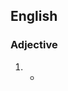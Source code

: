 ==English==

===Adjective===
{{head|en|comparative adjective}}

# {{en-comparative of|stuffy}}
#* {{quote-journal|en|year=1941|month=August|author=C. Hamilton Ellis|title=The English Station|journal=Railway Magazine|page=358|text=If Euston is not typically English, St. Pancras is. Its façade is a nightmare of improbable Gothic. It is fairly plastered with the aesthetic ideals of 1868, and the only beautiful thing about it is Barlow's roof. It is haunted by the '''stuffier''' kind of ghost. Yet there is ''something'' about the ordered whole of St. Pancras that would make demolition a terrible pity.}}